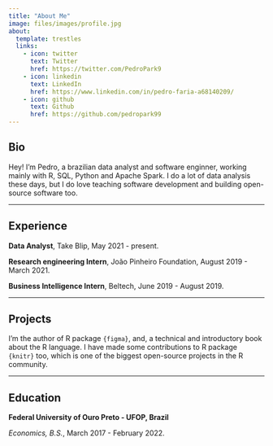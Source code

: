 ```yaml
---
title: "About Me"
image: files/images/profile.jpg
about:
  template: trestles
  links:
    - icon: twitter
      text: Twitter
      href: https://twitter.com/PedroPark9
    - icon: linkedin
      text: LinkedIn
      href: https://www.linkedin.com/in/pedro-faria-a68140209/
    - icon: github
      text: Github
      href: https://github.com/pedropark99
---
```

 
## Bio
Hey! I'm Pedro, a brazilian data analyst and software enginner, working mainly with R, SQL, Python and Apache Spark. I do a lot of data analysis these days, but I do love teaching software development and building open-source software too.

-----------------------------------------------------------------------------------------------------------------------------------

## Experience

**Data Analyst**,
Take Blip, May 2021 - present.

**Research engineering Intern**,
João Pinheiro Foundation, August 2019 - March 2021.

**Business Intelligence Intern**,
Beltech, June 2019 - August 2019.

-----------------------------------------------------------------------------------------------------------------------------------

## Projects

I'm the author of R package `{figma}`, and, a technical and introductory book about the R language. I have made some contributions to R package `{knitr}` too, which is one of the biggest open-source projects in the R community.

-----------------------------------------------------------------------------------------------------------------------------------

## Education

**Federal University of Ouro Preto - UFOP, Brazil**

*Economics, B.S.*, March 2017 - February 2022.